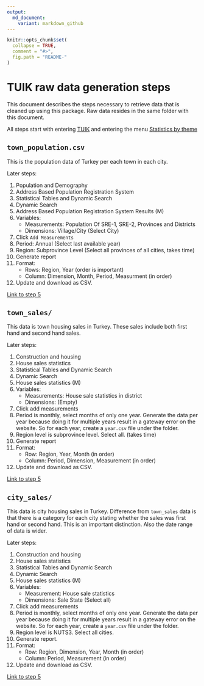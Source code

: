 ```yaml
---
output: 
  md_document:
    variant: markdown_github
---
```


<!-- README.md is generated from README.Rmd. Please edit that file -->

```r
knitr::opts_chunk$set(
  collapse = TRUE,
  comment = "#>",
  fig.path = "README-"
)
```

# TUIK raw data generation steps

This document describes the steps necessary to retrieve data that is cleaned
up using this package. Raw data resides in the same folder with this document.

All steps start with entering [TUIK](http://www.turkstat.gov.tr/) and entering
the menu [Statistics by theme](http://www.turkstat.gov.tr/UstMenu.do?metod=kategorist)

## `town_population.csv`

This is the population data of Turkey per each town in each city.

Later steps:

1. Population and Demography 
2. Address Based Population Registration System
3. Statistical Tables and Dynamic Search
4. Dynamic Search
5. Address Based Population Registration System Results (M)
6. Variables:
    * Measurements: Population Of SRE-1, SRE-2, Provinces and Districts
    * Dimensions: Village/City (Select City)
7. Click `Add Measurements`
8. Period: Annual (Select last available year)
9. Region: Subprovince Level (Select all provinces of all cities, takes time)
10. Generate report
11. Format:
    * Rows: Region, Year (order is important)
    * Column: Dimension, Month, Period, Measurment (in order)
12. Update and download as CSV.

[Link to step 5](https://biruni.tuik.gov.tr/medas/?kn=73&locale=en)


## `town_sales/`

This data is town housing sales in Turkey. These sales include both
first hand and second hand sales.

Later steps:

1. Construction and housing
2. House sales statistics
3. Statistical Tables and Dynamic Search
4. Dynamic Search
5. House sales statistics (M)
6. Variables:
    * Measurements: House sale statistics in district
    * Dimensions: (Empty)
7. Click add measurements
8. Period is monthly, select months of only one year. Generate the data per 
year because doing it for multiple years result in a gateway error on the
website. So for each year, create a `year.csv` file under the folder.
9. Region level is subprovince level. Select all. (takes time)
10. Generate report
11. Format:
    * Row: Region, Year, Month (in order)
    * Column: Period, Dimension, Measurement (in order)
12. Update and download as CSV.

[Link to step 5](https://biruni.tuik.gov.tr/medas/?kn=73&locale=en)


## `city_sales/`

This data is city housing sales in Turkey. Difference from `town_sales` data
is that there is a category for each city stating whether the sales was
first hand or second hand. This is an important distinction. Also the date
range of data is wider. 

Later steps:

1. Construction and housing
2. House sales statistics
3. Statistical Tables and Dynamic Search
4. Dynamic Search
5. House sales statistics (M)
6. Variables:
    * Measurement: House sale statistics
    * Dimensions: Sale State (Select all)
7. Click add measurements
8. Period is monthly, select months of only one year. Generate the data per 
year because doing it for multiple years result in a gateway error on the
website. So for each year, create a `year.csv` file under the folder.
9. Region level is NUTS3. Select all cities.
10. Generate report.
11. Format:
    * Row: Region, Dimension, Year, Month (in order)
    * Column: Period, Measurement (in order)
13. Update and download as CSV.

[Link to step 5](https://biruni.tuik.gov.tr/medas/?kn=73&locale=en)


